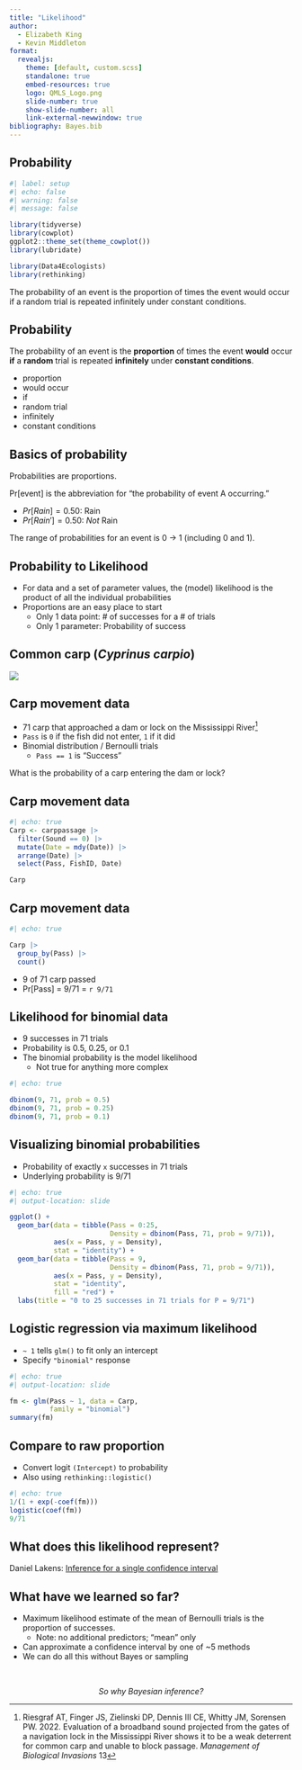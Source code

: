 ```yaml
---
title: "Likelihood"
author:
  - Elizabeth King
  - Kevin Middleton
format:
  revealjs:
    theme: [default, custom.scss]
    standalone: true
    embed-resources: true
    logo: QMLS_Logo.png
    slide-number: true
    show-slide-number: all
    link-external-newwindow: true
bibliography: Bayes.bib
---
```


## Probability

```r
#| label: setup
#| echo: false
#| warning: false
#| message: false

library(tidyverse)
library(cowplot)
ggplot2::theme_set(theme_cowplot())
library(lubridate)

library(Data4Ecologists)
library(rethinking)
```

The probability of an event is the proportion of times the event would occur if a random trial is repeated infinitely under constant conditions.


## Probability

The probability of an event is the **proportion** of times the event **would** occur **if** a **random** trial is repeated **infinitely** under **constant conditions**.

- proportion
- would occur
- if
- random trial
- infinitely
- constant conditions


## Basics of probability

Probabilities are proportions.

Pr[event] is the abbreviation for “the probability of event A occurring.”

- $Pr[Rain] = 0.50$: Rain
- $Pr[Rain'] = 0.50$: *Not* Rain

The range of probabilities for an event is 0 $\rightarrow$ 1 (including 0 and 1).


## Probability to Likelihood

- For data and a set of parameter values, the (model) likelihood is the product of all the individual probabilities
- Proportions are an easy place to start
  - Only 1 data point: # of successes for a # of trials
  - Only 1 parameter: Probability of success


## Common carp (*Cyprinus carpio*)

![](https://upload.wikimedia.org/wikipedia/commons/d/dc/%D0%9A%D0%B0%D1%80%D0%BF.jpg)


## Carp movement data

- 71 carp that approached a dam or lock on the Mississippi River^[Riesgraf AT, Finger JS, Zielinski DP, Dennis III CE, Whitty JM, Sorensen PW. 2022. Evaluation of a broadband sound projected from the gates of a navigation lock in the Mississippi River shows it to be a weak deterrent for common carp and unable to block passage. *Management of Biological Invasions* 13]
- `Pass` is `0` if the fish did not enter, `1` if it did
- Binomial distribution / Bernoulli trials
  - `Pass == 1` is "Success"

What is the probability of a carp entering the dam or lock?


## Carp movement data

```r
#| echo: true
Carp <- carppassage |> 
  filter(Sound == 0) |> 
  mutate(Date = mdy(Date)) |> 
  arrange(Date) |> 
  select(Pass, FishID, Date)

Carp
```


## Carp movement data

```r
#| echo: true

Carp |> 
  group_by(Pass) |> 
  count()
```

- 9 of 71 carp passed
- Pr[Pass] = 9/71 = `r 9/71`


## Likelihood for binomial data

- 9 successes in 71 trials
- Probability is 0.5, 0.25, or 0.1
- The binomial probability is the model likelihood
  - Not true for anything more complex

```r
#| echo: true

dbinom(9, 71, prob = 0.5)
dbinom(9, 71, prob = 0.25)
dbinom(9, 71, prob = 0.1)
```


## Visualizing binomial probabilities

- Probability of exactly `x` successes in 71 trials
- Underlying probability is 9/71

```r
#| echo: true
#| output-location: slide

ggplot() +
  geom_bar(data = tibble(Pass = 0:25,
                         Density = dbinom(Pass, 71, prob = 9/71)),
           aes(x = Pass, y = Density),
           stat = "identity") +
  geom_bar(data = tibble(Pass = 9,
                         Density = dbinom(Pass, 71, prob = 9/71)),
           aes(x = Pass, y = Density),
           stat = "identity",
           fill = "red") +
  labs(title = "0 to 25 successes in 71 trials for P = 9/71")
```


## Logistic regression via maximum likelihood

- `~ 1` tells `glm()` to fit only an intercept
- Specify `"binomial"` response

```r
#| echo: true
#| output-location: slide

fm <- glm(Pass ~ 1, data = Carp,
          family = "binomial")
summary(fm)
```


## Compare to raw proportion

- Convert logit `(Intercept)` to probability 
- Also using `rethinking::logistic()`

```r
#| echo: true
1/(1 + exp(-coef(fm)))
logistic(coef(fm))
9/71
```


## What does this likelihood represent?

Daniel Lakens: [Inference for a single confidence interval](https://lakens.github.io/statistical_inferences/confint.html#singleCI)



## What have we learned so far?

- Maximum likelihood estimate of the mean of Bernoulli trials is the proportion of successes.
  - Note: no additional predictors; "mean" only
- Can approximate a confidence interval by one of ~5 methods
- We can do all this without Bayes or sampling

<br />

<center>
*So why Bayesian inference?*
</center>

